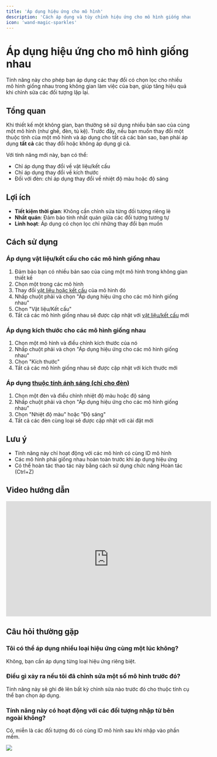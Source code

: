 ```yaml
---
title: 'Áp dụng hiệu ứng cho mô hình'
description: 'Cách áp dụng và tùy chỉnh hiệu ứng cho mô hình giống nhau'
icon: 'wand-magic-sparkles'
---
```


# Áp dụng hiệu ứng cho mô hình giống nhau

Tính năng này cho phép bạn áp dụng các thay đổi có chọn lọc cho nhiều mô hình giống nhau trong không gian làm việc của bạn, giúp tăng hiệu quả khi chỉnh sửa các đối tượng lặp lại.

## Tổng quan

Khi thiết kế một không gian, bạn thường sẽ sử dụng nhiều bản sao của cùng một mô hình (như ghế, đèn, tủ kệ). Trước đây, nếu bạn muốn thay đổi một thuộc tính của một mô hình và áp dụng cho tất cả các bản sao, bạn phải áp dụng **tất cả** các thay đổi hoặc không áp dụng gì cả.

Với tính năng mới này, bạn có thể:
- Chỉ áp dụng thay đổi về vật liệu/kết cấu
- Chỉ áp dụng thay đổi về kích thước
- Đối với đèn: chỉ áp dụng thay đổi về nhiệt độ màu hoặc độ sáng

## Lợi ích

- **Tiết kiệm thời gian**: Không cần chỉnh sửa từng đối tượng riêng lẻ
- **Nhất quán**: Đảm bảo tính nhất quán giữa các đối tượng tương tự
- **Linh hoạt**: Áp dụng có chọn lọc chỉ những thay đổi bạn muốn

## Cách sử dụng

### Áp dụng vật liệu/kết cấu cho các mô hình giống nhau

1. Đảm bảo bạn có nhiều bản sao của cùng một mô hình trong không gian thiết kế
2. Chọn một trong các mô hình
3. Thay đổi [vật liệu hoặc kết cấu](/trung-tam-huong-dan/vat-lieu-thiet-ke) của mô hình đó
4. Nhấp chuột phải và chọn "Áp dụng hiệu ứng cho các mô hình giống nhau"
5. Chọn "Vật liệu/Kết cấu"
6. Tất cả các mô hình giống nhau sẽ được cập nhật với [vật liệu/kết cấu](/trung-tam-huong-dan/vat-lieu-thiet-ke) mới

### Áp dụng kích thước cho các mô hình giống nhau

1. Chọn một mô hình và điều chỉnh kích thước của nó
2. Nhấp chuột phải và chọn "Áp dụng hiệu ứng cho các mô hình giống nhau"
3. Chọn "Kích thước"
4. Tất cả các mô hình giống nhau sẽ được cập nhật với kích thước mới

### Áp dụng [thuộc tính ánh sáng (chỉ cho đèn)](/trung-tam-huong-dan/tuy-chinh-noi-that/he-thong-anh-sang)

1. Chọn một đèn và điều chỉnh nhiệt độ màu hoặc độ sáng
2. Nhấp chuột phải và chọn "Áp dụng hiệu ứng cho các mô hình giống nhau"
3. Chọn "Nhiệt độ màu" hoặc "Độ sáng"
4. Tất cả các đèn cùng loại sẽ được cập nhật với cài đặt mới

## Lưu ý

- Tính năng này chỉ hoạt động với các mô hình có cùng ID mô hình
- Các mô hình phải giống nhau hoàn toàn trước khi áp dụng hiệu ứng
- Có thể hoàn tác thao tác này bằng cách sử dụng chức năng Hoàn tác (Ctrl+Z)

## Video hướng dẫn

<iframe 
  width="560" 
  height="315" 
  src="https://www.youtube.com/embed/example" 
  title="Hướng dẫn áp dụng hiệu ứng cho mô hình giống nhau" 
  frameborder="0" 
  allow="accelerometer; autoplay; clipboard-write; encrypted-media; gyroscope; picture-in-picture" 
  allowfullscreen
></iframe>

## Câu hỏi thường gặp

### Tôi có thể áp dụng nhiều loại hiệu ứng cùng một lúc không?
Không, bạn cần áp dụng từng loại hiệu ứng riêng biệt.

### Điều gì xảy ra nếu tôi đã chỉnh sửa một số mô hình trước đó?
Tính năng này sẽ ghi đè lên bất kỳ chỉnh sửa nào trước đó cho thuộc tính cụ thể bạn chọn áp dụng.

### Tính năng này có hoạt động với các đối tượng nhập từ bên ngoài không?
Có, miễn là các đối tượng đó có cùng ID mô hình sau khi nhập vào phần mềm.

<img src="/images/huong-dan/hieu-ung-mo-hinh.png"/>

